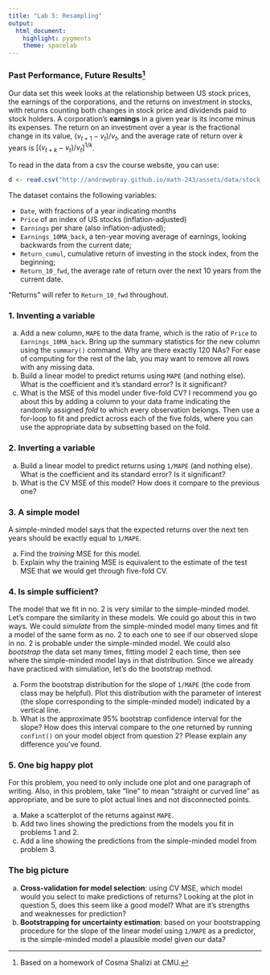 ```yaml
---
title: "Lab 5: Resampling"
output: 
  html_document: 
    highlight: pygments
    theme: spacelab
---
```


### Past Performance, Future Results[^1]

Our data set this week looks at the relationship between US stock prices, the earnings of the corporations, and the returns on investment in stocks, with returns counting both changes in stock price and dividends paid to stock holders. A corporation’s **earnings** in a given year is its income minus its expenses. The return on an investment over a year is the fractional change in its value, $(v_{t+1} - v_t)/v_t$, and the average rate of return over $k$ years is $[(v_{t+k} - v_t)/v_t]^{1/k}$.  

To read in the data from a csv the course website, you can use:

```r
d <- read.csv("http://andrewpbray.github.io/math-243/assets/data/stock_history.csv")
```


The dataset contains the following variables:

- `Date`, with fractions of a year indicating months
- `Price` of an index of US stocks (inflation-adjusted)
- `Earnings` per share (also inflation-adjusted);
- `Earnings_10MA_back`, a ten-year moving average of earnings, looking backwards from the current date;
- `Return_cumul`, cumulative return of investing in the stock index,  from the beginning;
- `Return_10_fwd`, the average rate of return over the next 10 years from the current date.

"Returns" will refer to `Return_10_fwd` throughout.

### 1. Inventing a variable
a. Add a new column, `MAPE` to the data frame, which is the ratio of `Price` to `Earnings_10MA_back`. Bring up the summary statistics for the new column using the `summary()` command. Why are there exactly 120 NAs? For ease of computing for the rest of the lab, you may want to remove all rows with any missing data.
b. Build a linear model to predict returns using `MAPE` (and nothing else). What is the coefficient and it's standard error? Is it significant?
c. What is the MSE of this model under five-fold CV? I recommend you go about this by adding a column to your data frame indicating the randomly assigned *fold* to which every observation belongs. Then use a for-loop to fit and predict across each of the five folds, where you can use the appropriate data by subsetting based on the fold.

### 2. Inverting a variable
a. Build a linear model to predict returns using `1/MAPE` (and nothing else). What is the coefficient and its standard error? Is it significant?
b. What is the CV MSE of this model? How does it compare to the previous one?

### 3. A simple model
A simple-minded model says that the expected returns over the next ten years should be exactly equal to `1/MAPE`.

a. Find the *training* MSE for this model.
b. Explain why the training MSE is equivalent to the estimate of the test MSE that we would
get through five-fold CV.


### 4. Is simple sufficient?
The model that we fit in no. 2 is very similar to the simple-minded model. Let's compare the similarity in these models. We could go about this in two ways. We could *simulate* from the simple-minded model many times and fit a model of the same form as no. 2 to each one to see if our observed slope in no. 2 is probable under the simple-minded model. We could also *bootstrap* the data set many times, fitting model 2 each time, then see where the simple-minded model lays in that distribution. Since we already have practiced with simulation, let's do the bootstrap method.

a. Form the bootstrap distribution for the slope of `1/MAPE` (the code from class may be helpful). Plot this distribution with the parameter of interest (the slope corresponding to the simple-minded model) indicated by a vertical line.
b. What is the approximate 95% bootstrap confidence interval for the slope? How does this interval compare to the one returned by running `confint()` on your model object from question 2? Please explain any difference you've found.


### 5. One big happy plot
For this problem, you need to only include one plot and one paragraph of writing. Also, in this problem, take "line" to mean "straight or curved line" as appropriate, and be sure to plot actual lines and not disconnected points.

a. Make a scatterplot of the returns against `MAPE`.
b. Add two lines showing the predictions from the models you fit in problems 1 and 2.
c. Add a line showing the predictions from the simple-minded model from problem 3.

### The big picture
a. **Cross-validation for model selection**: using CV MSE, which model would you select to make predictions of returns? Looking at the plot in question 5, does this seem like a good model? What are it's strengths and weaknesses for prediction?
b. **Bootstrapping for uncertainty estimation**: based on your bootstrapping procedure for the slope of the linear model using `1/MAPE` as a predictor, is the simple-minded model a plausible model given our data?






[^1]: Based on a homework of Cosma Shalizi at CMU.

